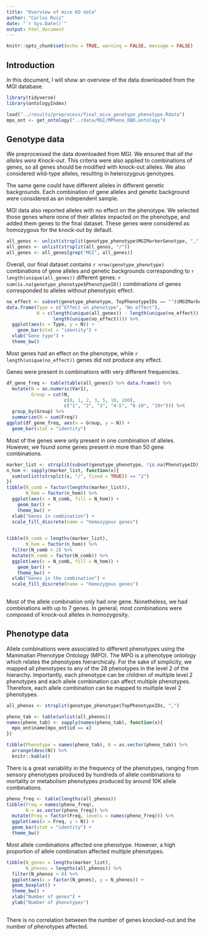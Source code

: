 ```yaml
---
title: "Overview of mice KO data"
author: "Carlos Ruiz"
date: "`r Sys.Date()`"
output: html_document
---
```


```r
knitr::opts_chunk$set(echo = TRUE, warning = FALSE, message = FALSE)
```


## Introduction

In this document, I will show an overview of the data downloaded from the MGI database.

```r
library(tidyverse)
library(ontologyIndex)

load("../results/preprocess/final_mice_genotype_phenotype.Rdata")
mpo_ont <- get_ontology("../data/MGI/MPheno_OBO.ontology")

```

## Genotype data

We preprocessed the data downloaded from MGI. We ensured that *all the alleles were Knock-out*. This criteria were also applied to combinations of genes, so all genes should be modified with knock-out alleles. We also considered wild-type alleles, resulting in heterozygous genotypes.

The same gene could have different alleles in different genetic backgrounds. Each combination of gene alleles and genetic background were considered as an independent sample.

MGI data also reported alleles with no effect on the phenotype. We selected those genes where none of their alleles impacted on the phenotype, and added them genes to the final dataset. These genes were considered as homozygous for the knock-out by default.

```r
all_genos <- unlist(strsplit(genotype_phenotype$MGIMarkerGenotype, ","))
all_genes <- unlist(strsplit(all_genos, "/"))
all_genes <- all_genes[grep("MGI", all_genes)]
```


Overall, our final dataset contains `r nrow(genotype_phenotype)` combinations of gene alleles and genetic backgrounds corresponding to `r length(unique(all_genes))` different genes. `r sum(is.na(genotype_phenotype$PhenotypeID))` combinations of genes corresponded to alleles without phenotypic effect.

```r
no_effect <- subset(genotype_phenotype, TopPhenotypeIDs == "")$MGIMarkerGenotype 
data.frame(Type = c("Effect on phenotype", "No effect"),
           N = c(length(unique(all_genes)) - length(unique(no_effect)), 
                 length(unique(no_effect)))) %>%
  ggplot(aes(x = Type, y = N)) +
    geom_bar(stat = "identity") +
  xlab("Gene type") +
  theme_bw()
```

Most genes had an effect on the phenotype, while `r length(unique(no_effect))` genes did not produce any effect.

Genes were present in combinations with very different frequencies. 

```r
df_gene_freq <- table(table(all_genes)) %>% data.frame() %>%
  mutate(N = as.numeric(Var1),
         Group = cut(N, 
                     c(0, 1, 2, 3, 5, 10, 200), 
                     c("1", "2", "3", "4-5", "6-10", "10+"))) %>%
  group_by(Group) %>%
  summarize(N = sum(Freq))
ggplot(df_gene_freq, aes(x = Group, y = N)) +
  geom_bar(stat = "identity")
```

Most of the genes were only present in one combination of alleles. However, we found some genes present in more than 50 gene combinations.

```r
marker_list <- strsplit(subset(genotype_phenotype, !is.na(PhenotypeID))$MGIMarkerGenotype, ",")
n_hom <- sapply(marker_list, function(x){
  sum(unlist(strsplit(x, "/", fixed = TRUE)) == "2")
})
tibble(N_comb = factor(lengths(marker_list)),
       N_hom = factor(n_hom)) %>%
  ggplot(aes(x = N_comb, fill = N_hom)) +
    geom_bar() +
    theme_bw() +
  xlab("Genes in combination") +
  scale_fill_discrete(name = "Homozygous genes")
    

tibble(N_comb = lengths(marker_list),
       N_hom = factor(n_hom)) %>%
  filter(N_comb > 2) %>%
  mutate(N_comb = factor(N_comb)) %>%
  ggplot(aes(x = N_comb, fill = N_hom)) +
    geom_bar() +
    theme_bw() +
  xlab("Genes in the combination") +
  scale_fill_discrete(name = "Homozygous genes")
    

```

Most of the allele combination only had one gene. Nonetheless, we had combinations with up to 7 genes. In general, most combinations were composed of knock-out alleles in homozygosity.

## Phenotype data

Allele combinations were associated to different phenotypes using the Mammalian Phenotype Ontology (MPO). The MPO is a phenotype ontology which relates the phenotypes hierarchicaly. For the sake of simplicity, we mapped all phenotypes to any of the 28 phenotypes in the level 2 of the hierarchy. Importantly, each phenotype can be children of multiple level 2 phenotypes and each allele combination can affect multiple phenotypes. Therefore, each allele combination can be mapped to multiple level 2 phenotypes.

```r
all_phenos <- strsplit(genotype_phenotype$TopPhenotypeIDs, ",")

pheno_tab <- table(unlist(all_phenos))
names(pheno_tab) <- sapply(names(pheno_tab), function(x){
  mpo_ont$name[mpo_ont$id == x]
})

tibble(Phenotype = names(pheno_tab), N = as.vector(pheno_tab)) %>%
  arrange(desc(N)) %>%
  knitr::kable()

```

There is a great variability in the frequency of the phenotypes, ranging from sensory phenotypes produced by hundreds of allele combinations to mortality or metabolism phenotypes produced by around 10K allele combinations.

```r
pheno_freq <- table(lengths(all_phenos)) 
tibble(Freq = names(pheno_freq), 
       N = as.vector(pheno_freq)) %>%
  mutate(Freq = factor(Freq, levels = names(pheno_freq))) %>%
  ggplot(aes(x = Freq, y = N)) +
  geom_bar(stat = "identity") +
  theme_bw()
```
Most allele combinations affected one phenotype. However, a high proportion of allele combination affected multiple phenotypes. 


```r
tibble(N_genes = lengths(marker_list),
       N_phenos = lengths(all_phenos)) %>%
  filter(N_phenos > 0) %>%
  ggplot(aes(x = factor(N_genes), y = N_phenos)) +
  geom_boxplot() +
  theme_bw() +
  xlab("Number of genes") +
  ylab("Number of phenotypes")
  
```

There is no correlation between the number of genes knocked-out and the number of phenotypes affected.



